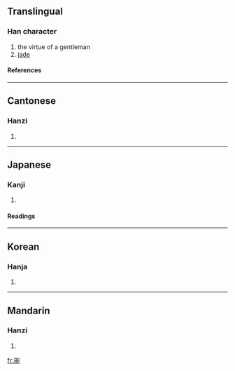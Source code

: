==Translingual==
===Han character===
{{Han char|rn=96|rad=玉|as=08|sn=12|four=1311<sub>2</sub>|canj=一土十弓山 (MGJNU)}}
# the virtue of a gentleman
# [[jade]]
====References====
{{Han ref|kx=0735.020|dkj=21069|dj=1146.310|hdz=21124.010|uh=742C|ud=29740|bh=DA7B|bd=55931}}

----
==Cantonese==
===Hanzi===
{{yue-hanzi|jyut=|y=yun2}}
# {{defn|Cantonese}}

----
==Japanese==
===Kanji===
{{ja-kanji|grade=|rs=玉08}}
# {{defn|Japanese}} 
====Readings====
{{ja-readings|on=[[えん]] (en), [[おん]] (on), [[わん]] (wan)|kun=|nanori=}}

----
==Korean==
===Hanja===
{{ko-hanja|hangeul=완|eumhun=|rv=wan|mr=wan|y=wan}}
# {{defn|Korean}}

----
==Mandarin==
===Hanzi===
{{cmn-hanzi|pin=[[wǎn]] (wan3)|wg=wan<sup>3</sup>}}
# {{defn|Mandarin}}

[[fr:琬]]